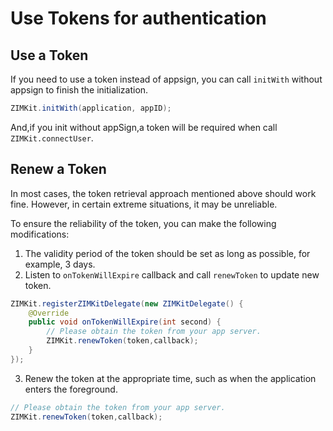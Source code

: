
# Use Tokens for authentication

<TokensAuthenticationIntro/>

## Use a Token 

If you need to use a token instead of appsign, you can call `initWith` without appsign to finish the initialization.

```java
ZIMKit.initWith(application, appID);
```

And,if you init without appSign,a token will be required when call `ZIMKit.connectUser`.

## Renew a Token

In most cases, the token retrieval approach mentioned above should work fine. However, in certain extreme situations, it may be unreliable. 

To ensure the reliability of the token, you can make the following modifications:

1. The validity period of the token should be set as long as possible, for example, 3 days.
2. Listen to `onTokenWillExpire` callback and call `renewToken` to update new token. 

```java
ZIMKit.registerZIMKitDelegate(new ZIMKitDelegate() {
    @Override
    public void onTokenWillExpire(int second) {
        // Please obtain the token from your app server.
        ZIMKit.renewToken(token,callback);
    }
});
```

3. Renew the token at the appropriate time, such as when the application enters the foreground.
   
```java
// Please obtain the token from your app server.
ZIMKit.renewToken(token,callback);
```
